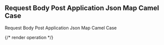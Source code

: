 ## Request Body Post Application Json Map Camel Case

Request Body Post Application Json Map Camel Case

{/* render operation */}

